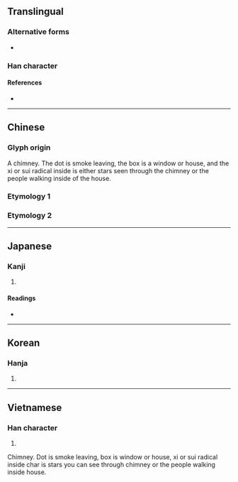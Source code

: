 {{also|囪}}
{{character info/new}}
==Translingual==

===Alternative forms===
* {{l|mul|囪}}

===Han character===
{{Han char|rn=31|rad=囗|as=04|sn=7|four=|canj=HWNI|ids=⿱丿⿴囗⿻𠂊乀(GHV),⿱丿⿴囗夕(T),⿱丿⿴囗夊(JK)}}

====References====
* {{Han ref|kx=0217.251|dkj=04710|hdz=10715.060|uh=56F1|ud=22257}}

----

==Chinese==

===Glyph origin===
{{Han etym}}
A chimney. The dot is smoke leaving, the box is a window or house, and the xi or sui radical inside is either stars seen through the chimney or the people walking inside of the house.

===Etymology 1===
{{zh-see|囪}}

===Etymology 2===
{{zh-see|窗|sgsv}}

----

==Japanese==

===Kanji===
{{ja-kanji|grade=|rs=囗04}}

# {{defn|lang=ja|sort=囗04}}

====Readings====
* {{ja-readings|on=[[そう]] (sō), [[す]] (su)|kun=[[てんまど]] (temmado), [[まど]] (mado), [[けむだし]] (kemudashi)}}

----

==Korean==

===Hanja===
{{ko-hanja|hangeul=[[총]], [[창]]|rv=chong, chang|mr=ch'ong, ch'ang}}

# {{defn|lang=ko|sort=囗04}}

----

==Vietnamese==

===Han character===
{{vi-hantu|[[song]]|rs=囗04}}

# {{defn|lang=vi|sort=囗04}}

Chimney. Dot is smoke leaving, box is window or house, xi or sui radical inside char is stars you can see through chimney or the people walking inside house.
